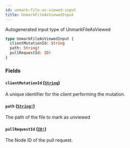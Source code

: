```yaml
---
id: unmark-file-as-viewed-input
title: UnmarkFileAsViewedInput
---
```


Autogenerated input type of UnmarkFileAsViewed

```graphql
type UnmarkFileAsViewedInput {
  clientMutationId: String
  path: String!
  pullRequestId: ID!
}
```

### Fields

#### `clientMutationId` ([`String`](/docs/api/scalars/string))

A unique identifier for the client performing the mutation.

#### `path` ([`String!`](/docs/api/scalars/string))

The path of the file to mark as unviewed

#### `pullRequestId` ([`ID!`](/docs/api/scalars/id))

The Node ID of the pull request.
